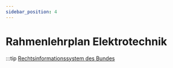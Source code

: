 ```yaml
---
sidebar_position: 4
---
```


# Rahmenlehrplan Elektrotechnik

:::tip
[Rechtsinformationssystem des Bundes](https://www.ris.bka.gv.at/Dokumente/Begut/BEGUT_COO_2026_100_2_1218859/COO_2026_100_2_1219407.pdf)